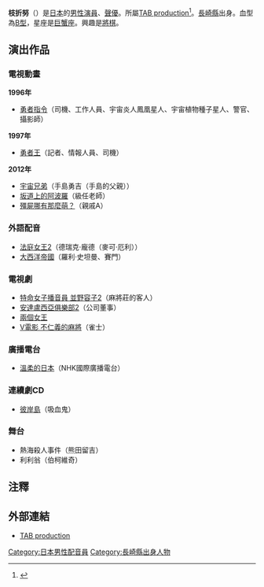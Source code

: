 {{refimprove|time=2013-11-12T07:42:27+00:00}}
{{配音員
|名字= 枝折 努
|圖像= 
|尺寸= 
|說明= 
|藝名= 枝折 努
|英文名=
|本名= 枝折 努<br>{{lang|ja|しおり つとむ}}
|綽號= 
|出生地= {{JPN}}[[長崎縣|長崎縣]]
|出身地= 
|身高= 
|體重= 
|血型= B型
|生年= 
|生月= 7
|生日= 12
|歿年= 
|歿月= 
|歿日= 
|所屬= [[TAB_production|TAB production]]
|活動時期= 
|出道作= 
|代表作= 
|網站= 
|其他= 
}}
{{Japanese|japanese=枝折 努|kana=しおり つとむ|romaji=Shiori Tsutomu}}
'''枝折努'''（{{bd||7月12日|}}）是[[日本|日本]]的[[男性|男性]][[演員|演員]]、[[聲優|聲優]]。所屬[[TAB_production|TAB production]]<ref>{{Cite web |url=http://www.allcinema.net/prog/show_p.php?num_p=880084 |title=存档副本 |access-date=2013-07-24 |archive-date=2013-11-12 |archive-url=https://web.archive.org/web/20131112144223/http://www.allcinema.net/prog/show_p.php?num_p=880084 |dead-url=no }}</ref>。[[長崎縣|長崎縣]]出身。血型為[[B型|B型]]，星座是[[巨蟹座|巨蟹座]]。興趣是[[將棋|將棋]]。

== 演出作品 ==
=== 電視動畫 ===
'''1996年'''
* [[勇者指令|勇者指令]]（司機、工作人員、宇宙炎人鳳凰星人、宇宙植物種子星人、警官、攝影師）
'''1997年'''
* [[勇者王|勇者王]]（記者、情報人員、司機）
'''2012年'''
* [[宇宙兄弟|宇宙兄弟]]（手島勇吉（手島的父親））
* [[坂道上的阿波羅|坂道上的阿波羅]]（級任老師）
* [[殭屍哪有那麼萌？|殭屍哪有那麼萌？]]（親戚A）

=== 外語配音 ===
* [[法庭女王|法庭女王2]]（德瑞克·龐德（麥可·厄利））
* [[大西洋帝國|大西洋帝國]]（羅利·史坦曼、賽門）

=== 電視劇 ===
* [[特命女子播音員_並野容子|特命女子播音員 並野容子2]]（麻將莊的客人）
* [[安達盧西亞俱樂部|安達盧西亞俱樂部2]]（公司董事）
* [[兩個女王|兩個女王]]
* [[V電影_不仁義的麻將|V電影 不仁義的麻將]]（雀士）

=== 廣播電台 ===
* [[溫柔的日本|溫柔的日本]]（NHK國際廣播電台）

=== 連續劇CD ===
* [[彼岸島|彼岸島]]（吸血鬼）

=== 舞台 ===
* 熱海殺人事件（熊田留吉）
* 利利翁（伯柯維奇）

== 注釋 ==
{{Reflist}}

== 外部連結 ==
* [http://www.tab-pro.co.jp/tabpro/artists/shiori-tsutomu.html TAB production] {{Wayback|url=http://www.tab-pro.co.jp/tabpro/artists/shiori-tsutomu.html |date=20191116090716 }}

{{TAB production}}

{{DEFAULTSORT:Shiori Tsutomu}}
[[Category:日本男性配音員|Category:日本男性配音員]]
[[Category:長崎縣出身人物|Category:長崎縣出身人物]]